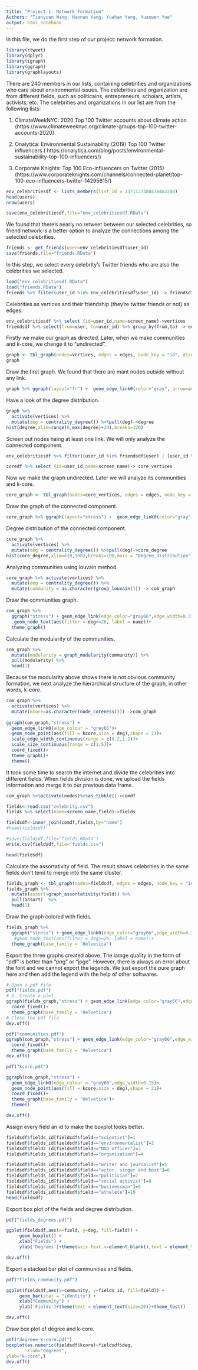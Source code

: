 ---
title: "Project 1: Network Formation"
Authors: "Tianyuan Wang, Haonan Yang, Yuehan Yang, Yuanwen Yue"
output: html_notebook
---

In this file, we do the first step of our project: network formation.

```{r, message=F}
library(rtweet)
library(dplyr)
library(igraph)
library(ggraph)
library(graphlayouts)
```

There are 240 members in our lists, containing celebrities and organizations who care about environmental issues. The celebrities and organization are from different fields, such as politicains, entrepreneurs, scholars, artists, activists, etc. The celebrities and organizations in our list are from the following lists:

(1) ClimateWeekNYC: 2020 Top 100 Twitter accounts about climate action (https://www.climateweeknyc.org/climate-groups-top-100-twitter-accounts-2020)

(2) Onalytica: Environmental Sustainability (2019) Top 100 Twitter influencers 
( https://onalytica.com/blog/posts/environmental-sustainability-top-100-influencers/)

(3) Corporate Knights: Top 100 Eco-influencers on Twitter (2015) (https://www.corporateknights.com/channels/connected-planet/top-100-eco-influencers-twitter-14295615/)

```{r}
env_celebritiesdf <- lists_members(list_id = 1371127388474462208)
head(users)
nrow(users)
```

```{r}
save(env_celebritiesdf,file="env_celebritiesdf.RData")
```

We found that there's nearly no retweet between our selected celebrities, so friend network is a better option to analyze the connections among the selected celebrities.
```{r}
friends <- get_friends(user=env_celebritiesdf$user_id)
save(friends,file="friends.RData")
```

In this step, we select every celebrity's Twitter friends who are also the celebrities we selected.
```{r}
load("env_celebritiesdf.RData")
load("friends.RData")
friends %>% filter(user_id %in% env_celebritiesdf$user_id) -> friendsdf
```

Celebrities as vertices and their friendship (they're twitter friends or not) as edges.
```{r}
env_celebritiesdf %>% select (id=user_id,name=screen_name)->vertices
friendsdf %>% select(from=user, to=user_id) %>% group_by(from,to) -> edges
```

Firstly we make our graph as directed. Later, when we make communities and k-core, we change it to "undirected".
```{r}
graph <- tbl_graph(nodes=vertices, edges = edges, node_key = "id", directed = TRUE)
graph
```

Draw the first graph. We found that there are mant nodes outside without any link.
```{r}
graph %>% ggraph(layout="fr") +  geom_edge_link0(color="gray", arrow=arrow(type = "closed", length = unit(2,"pt")))  + geom_node_point( shape=19, color="lightblue") + theme_graph()
```

Have a look of the degree distribution.
```{r}
graph %>% 
  activate(vertices) %>% 
  mutate(deg = centrality_degree()) %>%pull(deg)->degree
hist(degree,xlim=range(0,max(degree)+20),breaks=120)

```

Screen out nodes haing at least one link. We will only analyze the connected component.
```{r}
env_celebritiesdf %>% filter((user_id %in% friendsdf$user) | (user_id %in% friendsdf$user_id) )->coredf

coredf %>% select (id=user_id,name=screen_name)-> core_vertices

```

Now we make the graph undirected. Later we will analyze its communities and k-core.
```{r}
core_graph <- tbl_graph(nodes=core_vertices, edges = edges, node_key = "id", directed = FALSE)
```

Draw the graph of the connected component.
```{r}
core_graph %>% ggraph(layout="stress") +  geom_edge_link0(color="gray", arrow=arrow(type = "closed", length = unit(2,"pt")))  + geom_node_point( shape=19, color="lightblue") + theme_graph()
```

Degree distribution of the connected component.
```{r}
core_graph %>% 
  activate(vertices) %>% 
  mutate(deg = centrality_degree()) %>%pull(deg)->core_degree
hist(core_degree,xlim=c(0,100),breaks=100,main = "Degree Distribution")
```
Analyzing communities using louvain method.
```{r}
core_graph %>% activate(vertices) %>%
  mutate(deg = centrality_degree()) %>%
  mutate(community = as.character(group_louvain())) -> com_graph
```

Draw the communities graph.
```{r}
com_graph %>%
  ggraph("stress") + geom_edge_link(edge_color="gray66",edge_width=0.3) + geom_node_point(aes(color=community,size=deg)) + 
   geom_node_text(aes(filter = deg>=26, label = name))+
  theme_graph()
```

Calculate the modularity of the communities.
```{r}
com_graph %>% 
  mutate(modularity = graph_modularity(community)) %>% 
  pull(modularity) %>% 
  head(1)
```
Because the modularity above shows there is not obvious community formation, we next analyze the hierarchical structure of the graph, in other words, k-core.
```{r}
com_graph %>% 
  activate(vertices) %>% 
  mutate(kcore=as.character(node_coreness())) ->com_graph 
  
ggraph(com_graph,"stress") +
  geom_edge_link0(edge_colour = "grey66")+
  geom_node_point(aes(fill = kcore,size = deg),shape = 21)+
  scale_edge_width_continuous(range = c(0.2,1.2))+
  scale_size_continuous(range = c(1,5))+
  coord_fixed()+
  theme_graph()+
  theme()
```
It took some time to search the internet and divide the celebrities into different fields. When fields division is done, we upload the fields information and merge it to our previous data frame.
```{r}
com_graph %>%activate(nodes)%>%as_tibble()->comdf
```

```{r}
fields<-read.csv("celebrity.csv")
fields %>% select(name=screen_name,field)->fields
```

```{r}
fieldsdf<-inner_join(comdf,fields,by="name")
#head(fieldsdf)
```

```{r}
#save(fieldsdf,file="fields.RData")
write.csv(fieldsdf,file="fields.csv")
```

```{r}
head(fieldsdf)
```

Calculate the assortativity of field. The result shows celebrities in the same fields don't tend to merge into the same cluster.
```{r}
fields_graph <- tbl_graph(nodes=fieldsdf, edges = edges, node_key = "id", directed = FALSE)
fields_graph %>% 
  mutate(assort=graph_assortativity(field)) %>% 
  pull(assort)  %>% 
  head(1)
```
Draw the graph colored with fields.
```{r}
fields_graph %>%
  ggraph("stress") + geom_edge_link0(edge_color="gray66",edge_width=0.1) + geom_node_point(aes(color=field,size=deg)) + 
   #geom_node_text(aes(filter = deg>=26, label = name))+
  theme_graph(base_family = 'Helvetica')
```
Export the three graphs created above. The iamge quality in the form of "pdf" is better than "png" or "jpge". However, there is always an error about the font and we cannot export the legends. We just export the pure graph here and then add the legend with the help of other softwares.
```{r}
# Open a pdf file
pdf("fields.pdf") 
# 2. Create a plot
ggraph(fields_graph,"stress") + geom_edge_link(edge_color="gray66",edge_width=0.15) + geom_node_point(aes(color=field,size=deg)) + 
  coord_fixed()+
  theme_graph(base_family = 'Helvetica')
# Close the pdf file
dev.off() 
```

```{r}
pdf("communities.pdf")
ggraph(com_graph,"stress") + geom_edge_link(edge_color="gray66",edge_width=0.15) +     geom_node_point(aes(color=community,size=deg)) + 
  coord_fixed()+
  theme_graph(base_family = 'Helvetica')
dev.off()
```
```{r}
pdf("kcore.pdf") 

ggraph(com_graph,"stress") +
  geom_edge_link0(edge_colour = "grey66",edge_width=0.15)+
  geom_node_point(aes(fill = kcore,size = deg),shape = 21)+
  coord_fixed()+
  theme_graph(base_family = 'Helvetica')+
  theme()

dev.off() 
```
Assign every field an id to make the boxplot looks better.
```{r}
fieldsdf$fields_id[fieldsdf$field=="scientist"]=1
fieldsdf$fields_id[fieldsdf$field=="environmentalist"]=2
fieldsdf$fields_id[fieldsdf$field=="NGO officer"]=3
fieldsdf$fields_id[fieldsdf$field=="organisation"]=4

fieldsdf$fields_id[fieldsdf$field=="writer and journalist"]=5
fieldsdf$fields_id[fieldsdf$field=="actor, singer and host"]=6
fieldsdf$fields_id[fieldsdf$field=="politician"]=7
fieldsdf$fields_id[fieldsdf$field=="social activist"]=8
fieldsdf$fields_id[fieldsdf$field=="businessman"]=9
fieldsdf$fields_id[fieldsdf$field=="athelete"]=10
head(fieldsdf)
```

Export box plot of the fields and degree distribution.
```{r}
pdf("fields_degrees.pdf") 

ggplot(fieldsdf,aes(x=field, y=deg, fill=field)) + 
     geom_boxplot() +
     xlab("Fields") +
     ylab('Degrees')+theme(axis.text.x=element_blank(),text = element_text(size=22),panel.grid.major=element_line(colour=NA),panel.grid.minor=element_line(colour=NA))

dev.off() 
```



Export a stacked bar plot of communities and fields.
```{r}
pdf("fields_community.pdf")

ggplot(fieldsdf,aes(x=community, y=fields_id, fill=field)) + 
     geom_bar(stat = "identity") +
     xlab("Community") +
     ylab('Fields')+theme(text = element_text(size=20))+theme_test()

dev.off() 
```

Draw box plot of degree and k-core.
```{r}
pdf("degreee_k-core.pdf")
boxplot(as.numeric(fieldsdf$kcore)~fieldsdf$deg,
        xlab="degrees",
ylab="k-core",)
dev.off()
```




